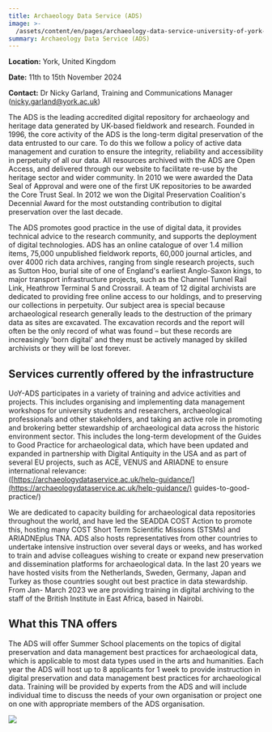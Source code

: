 ```yaml
---
title: Archaeology Data Service (ADS)
image: >-
  /assets/content/en/pages/archaeology-data-service-university-of-york-york-united-kingdom/image.jpg
summary: Archaeology Data Service (ADS)
---
```

**Location:** York, United Kingdom

**Date:** 11th to 15th November 2024

**Contact:** Dr Nicky Garland, Training and Communications Manager ([nicky.garland@york.ac.uk](mailto:nicky.garland@york.ac.uk))

The ADS is the leading accredited digital repository for archaeology and heritage data generated by
UK-based fieldwork and research. Founded in 1996, the core activity of the ADS is the long-term
digital preservation of the data entrusted to our care. To do this we follow a policy of active data
management and curation to ensure the integrity, reliability and accessibility in perpetuity of all
our data. All resources archived with the ADS are Open Access, and delivered through our website to
facilitate re-use by the heritage sector and wider community. In 2010 we were awarded the Data Seal
of Approval and were one of the first UK repositories to be awarded the Core Trust Seal. In 2012 we
won the Digital Preservation Coalition's Decennial Award for the most outstanding contribution to
digital preservation over the last decade.

The ADS promotes good practice in the use of digital data, it provides technical advice to the
research community, and supports the deployment of digital technologies. ADS has an online catalogue
of over 1.4 million items, 75,000 unpublished fieldwork reports, 60,000 journal articles, and over
4000 rich data archives, ranging from single research projects, such as Sutton Hoo, burial site of
one of England's earliest Anglo-Saxon kings, to major transport infrastructure projects, such as the
Channel Tunnel Rail Link, Heathrow Terminal 5 and Crossrail. A team of 12 digital archivists are
dedicated to providing free online access to our holdings, and to preserving our collections in
perpetuity. Our subject area is special because archaeological research generally leads to the
destruction of the primary data as sites are excavated. The excavation records and the report will
often be the only record of what was found – but these records are increasingly 'born digital' and
they must be actively managed by skilled archivists or they will be lost forever.

## Services currently offered by the infrastructure

UoY-ADS participates in a variety of training and advice activities and projects. This includes
organising and implementing data management workshops for university students and researchers,
archaeological professionals and other stakeholders, and taking an active role in promoting and
brokering better stewardship of archaeological data across the historic environment sector. This
includes the long-term development of the Guides to Good Practice for archaeological data, which
have been updated and expanded in partnership with Digital Antiquity in the USA and as part of
several EU projects, such as ACE, VENUS and ARIADNE to ensure international relevance:\
([https://archaeologydataservice.ac.uk/help-guidance/](https://archaeologydataservice.ac.uk/help-guidance/) guides-to-good-practice/)

We are dedicated to capacity building for archaeological data repositories throughout the world, and
have led the SEADDA COST Action to promote this, hosting many COST Short Term Scientific Missions
(STSMs) and ARIADNEplus TNA. ADS also hosts representatives from other countries to undertake
intensive instruction over several days or weeks, and has worked to train and advise colleagues
wishing to create or expand new preservation and dissemination platforms for archaeological data. In
the last 20 years we have hosted visits from the Netherlands, Sweden, Germany, Japan and Turkey as
those countries sought out best practice in data stewardship. From Jan- March 2023 we are providing
training in digital archiving to the staff of the British Institute in East Africa, based in
Nairobi.

## What this TNA offers

The ADS will offer Summer School placements on the topics of digital preservation and data
management best practices for archaeological data, which is applicable to most data types used in
the arts and humanities. Each year the ADS will host up to 8 applicants for 1 week to provide
instruction in digital preservation and data management best practices for archaeological data.
Training will be provided by experts from the ADS and will include individual time to discuss the
needs of your own organisation or project one on one with appropriate members of the ADS
organisation.

<LinkButton label="Apply Now" href="/tna-application-process/" />

![](/assets/content/en/pages/archaeology-data-service-university-of-york-york-united-kingdom/logo.jpg)
